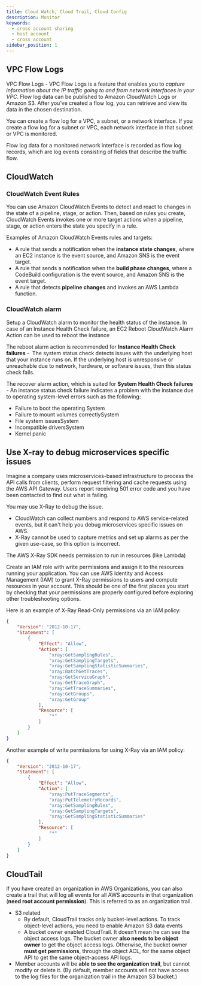 ```yaml
---
title: Cloud Watch, Cloud Trail, Cloud Config
description: Monitor
keywords:
  - cross account sharing
  - host account
  - cross account
sidebar_position: 1
---
```


## VPC Flow Logs

VPC Flow Logs - VPC Flow Logs is a feature that enables you to *capture information about the IP traffic going to and from network interfaces in your VPC*. Flow log data can be published to Amazon CloudWatch Logs or Amazon S3. After you've created a flow log, you can retrieve and view its data in the chosen destination.

You can create a flow log for a VPC, a subnet, or a network interface. If you create a flow log for a subnet or VPC, each network interface in that subnet or VPC is monitored.

Flow log data for a monitored network interface is recorded as flow log records, which are log events consisting of fields that describe the traffic flow.

## CloudWatch

### CloudWatch Event Rules

You can use Amazon CloudWatch Events to detect and react to changes in the state of a pipeline, stage, or action. Then, based on rules you create, CloudWatch Events invokes one or more target actions when a pipeline, stage, or action enters the state you specify in a rule. 

Examples of Amazon CloudWatch Events rules and targets:

- A rule that sends a notification when the **instance state changes**, where an EC2 instance is the event source, and Amazon SNS is the event target.
- A rule that sends a notification when the **build phase changes**, where a CodeBuild configuration is the event source, and Amazon SNS is the event target.
- A rule that detects **pipeline changes** and invokes an AWS Lambda function.

### CloudWatch alarm

Setup a CloudWatch alarm to monitor the health status of the instance. In case of an Instance Health Check failure, an EC2 Reboot CloudWatch Alarm Action can be used to reboot the instance

The reboot alarm action is recommended for **Instance Health Check failures** -  The system status check detects issues with the underlying host that your instance runs on. If the underlying host is unresponsive or unreachable due to network, hardware, or software issues, then this status check fails.

The recover alarm action, which is suited for **System Health Check failures** - An instance status check failure indicates a problem with the instance due to operating system-level errors such as the following:

-   Failure to boot the operating System
-   Failure to mount volumes correctlySystem
-   File system issuesSystem
-   Incompatible driversSystem
-   Kernel panic

## Use X-ray to debug microservices specific issues

Imagine a company uses microservices-based infrastructure to process the API calls from clients, perform request filtering and cache requests using the AWS API Gateway. Users report receiving 501 error code and you have been contacted to find out what is failing. 

You may use X-Ray to debug the issue.

- CloudWatch can collect numbers and respond to AWS service-related events, but it can't help you debug microservices specific issues on AWS.
- X-Ray cannot be used to capture metrics and set up alarms as per the given use-case, so this option is incorrect.

The AWS X-Ray SDK needs permission to run in resources (like Lambda)

Create an IAM role with write permissions and assign it to the resources running your application. You can use AWS Identity and Access Management (IAM) to grant X-Ray permissions to users and compute resources in your account. This should be one of the first places you start by checking that your permissions are properly configured before exploring other troubleshooting options.

Here is an example of X-Ray Read-Only permissions via an IAM policy:


```json
{
    "Version": "2012-10-17",
    "Statement": [
        {
            "Effect": "Allow",
            "Action": [
                "xray:GetSamplingRules",
                "xray:GetSamplingTargets",
                "xray:GetSamplingStatisticSummaries",
                "xray:BatchGetTraces",
                "xray:GetServiceGraph",
                "xray:GetTraceGraph",
                "xray:GetTraceSummaries",
                "xray:GetGroups",
                "xray:GetGroup"
            ],
            "Resource": [
                "*"
            ]
        }
    ]
}
```


Another example of write permissions for using X-Ray via an IAM policy:


```json
{
    "Version": "2012-10-17",
    "Statement": [
        {
            "Effect": "Allow",
            "Action": [
                "xray:PutTraceSegments",
                "xray:PutTelemetryRecords",
                "xray:GetSamplingRules",
                "xray:GetSamplingTargets",
                "xray:GetSamplingStatisticSummaries"
            ],
            "Resource": [
                "*"
            ]
        }
    ]
}
```

## CloudTail

If you have created an organization in AWS Organizations, you can also create a trail that will log all events for all AWS accounts in that organization (**need root account permission**). This is referred to as an organization trail.

- S3 related
    - By default, CloudTrail tracks only bucket-level actions. To track object-level actions, you need to enable Amazon S3 data events 
    - A bucket owner enabled CloudTrail. It doesn’t mean he can see the object access logs. The bucket owner **also needs to be object owner** to get the object access logs. Otherwise, the bucket owner **must get permissions**, through the object ACL, for the same object API to get the same object-access API logs.
- Member accounts will be **able to see the organization trail**, but cannot modify or delete it. (By default, member accounts will not have access to the log files for the organization trail in the Amazon S3 bucket.)